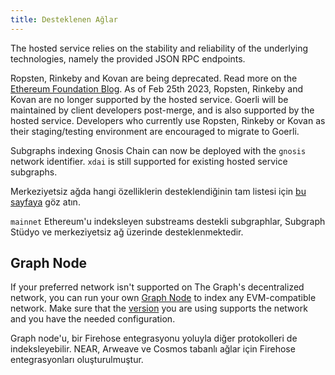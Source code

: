 ```yaml
---
title: Desteklenen Ağlar
---
```




<SupportedNetworksTable />

The hosted service relies on the stability and reliability of the underlying technologies, namely the provided JSON RPC endpoints.

Ropsten, Rinkeby and Kovan are being deprecated. Read more on the [Ethereum Foundation Blog](https://blog.ethereum.org/2022/06/21/testnet-deprecation). As of Feb 25th 2023, Ropsten, Rinkeby and Kovan are no longer supported by the hosted service. Goerli will be maintained by client developers post-merge, and is also supported by the hosted service. Developers who currently use Ropsten, Rinkeby or Kovan as their staging/testing environment are encouraged to migrate to Goerli.

Subgraphs indexing Gnosis Chain can now be deployed with the `gnosis` network identifier. `xdai` is still supported for existing hosted service subgraphs.

Merkeziyetsiz ağda hangi özelliklerin desteklendiğinin tam listesi için [bu sayfaya](https://github.com/graphprotocol/indexer/blob/main/docs/feature-support-matrix.md) göz atın.

`mainnet` Ethereum'u indeksleyen substreams destekli subgraphlar, Subgraph Stüdyo ve merkeziyetsiz ağ üzerinde desteklenmektedir.

## Graph Node

If your preferred network isn't supported on The Graph's decentralized network, you can run your own [Graph Node](https://github.com/graphprotocol/graph-node) to index any EVM-compatible network. Make sure that the [version](https://github.com/graphprotocol/graph-node/releases) you are using supports the network and you have the needed configuration.

Graph node'u, bir Firehose entegrasyonu yoluyla diğer protokolleri de indeksleyebilir. NEAR, Arweave ve Cosmos tabanlı ağlar için Firehose entegrasyonları oluşturulmuştur.
